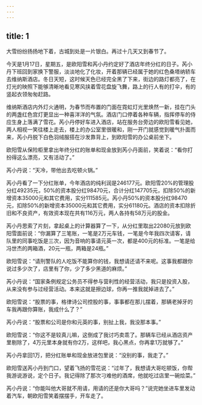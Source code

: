 ```yaml
---
---
---
```

title: 1
---




大雪纷纷扬扬地下着，古城到处是一片银白。再过十几天又到春节了。

今天是1月17日，星期五，是欧阳雪和芮小丹约定好了酒店年终分红的日子。芮小丹下班回到家换下警服，淡淡地化了化妆，开着那辆已经属于她的红色桑塔纳轿车去维纳斯酒店。冬日天短，这时候天色已经完全黑了下来，街边的路灯都亮了，在灯光的映照下能够清晰地看见寒风挟着雪花盘旋飞舞，路上的行人有的打伞，有的竖起衣领匆匆赶路。

维纳斯酒店内外灯火通明，为春节而布置的门面在霓虹灯光里焕然一新，挂在门头的两盏红色宫灯更显出一种喜洋洋的气氛。酒店门口停着各种车辆，指挥停车的侍应生身上落满了雪花。芮小丹停好车进入酒店，站在服务台旁边的欧阳雪看见她，两人相视一笑往楼上走去，楼上的办公室里很暖和，刚一开门就感觉到暖气扑面而来，芮小丹脱下白色羽绒服搭在沙发靠背上，到欧阳雪的办公桌前坐下。

欧阳雪从保险柜里拿出年终分红的账单和现金放到芮小丹面前，笑着说：“看你打扮得这么漂亮，又有活动了。”

芮小丹说：“天冷，带他出去吃顿火锅。”

芮小丹看了一下分红账单，今年酒店的纯利润是246177元。欧阳雪20%的管理股分红49235元，50%的资本股分红98470元，合计分红147705元，扣除50%的新增资本35000元和其它费用，实分111585元。芮小丹50%的资本股分红98470元，扣除50%的新增资本35000元和其它费用，实分61180元。酒店的资本扣除折旧和不良资产，有效资本现在共有116万元，两人各持有58万元的股金。

芮小丹思索了片刻，拿起桌上的计算器算了一下，从分红里取出22080元放到欧阳雪面前说：“你漏算了三笔账，一笔是2万元车钱，一笔是今年我四次请客，请队里的同事吃饭是三次，因为音响的事请元英一次，都是400元的标准。一笔是给冯世杰的两箱酒，20元一瓶，两箱是24瓶。”

欧阳雪说：“请刑警队的人吃饭不能算你的钱，我想请还请不来呢。这事我都跟你说过多少次了，店里有了你，少了多少黑道的麻烦。”

芮小丹说：“国家条例规定公务员不得参与营利性的经营活动，我只是投资入股，从来没有参与过经营活动。本来这就是擦边球，你再一推我就掉进去了。”

欧阳雪说：“股票的事，格律诗公司控股的事，事事都在那儿摆着，那辆老掉牙的车我再跟你算账，我成什么了？”

芮小丹说：“股票和公司是你和元英的事，别扯上我，我没那本事。”

欧阳雪说：“你这不是较真儿嘛，这倒成了我讨巧卖乖了。那辆车已经从酒店资产里剔除了，4万元里本身就有你2万，这样吧，我心黑点，你再拿1万就够了。”

芮小丹拿回1万，把分红账单和现金放进包里说：“没别的事，我走了。”

欧阳雪送芮小丹到门口，望着飞扬的雪花说：“过年了，我想请大哥吃顿饭，你帮我游说游说，定个日子。我记得除了那次刁难他的酒席，他就吃过店里一碗烩菜。”

芮小丹说：“你能叫他大哥就不用请，用请的还是你大哥吗？”说完她坐进车里发动着汽车，朝欧阳雪笑着摆摆手，开车走了。